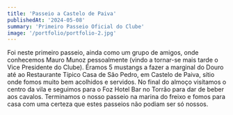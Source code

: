 ```yaml
---
title: 'Passeio a Castelo de Paiva'
publishedAt: '2024-05-08'
summary: 'Primeiro Passeio Oficial do Clube'
image: '/portfolio/portfolio-2.jpg'
---
```


Foi neste primeiro passeio, ainda como um grupo de amigos, onde conhecemos Mauro Munoz pessoalmente (vindo a tornar-se mais tarde o Vice Presidente do Clube). Éramos 5 mustangs a fazer a marginal do Douro até ao Restaurante Típico Casa de São Pedro, em Castelo de Paiva, sítio onde fomos muito bem acolhidos e servidos. No final do almoço visítamos o centro da vila e seguimos para o Foz Hotel Bar no Torrão para dar de beber aos cavalos. Terminamos o nosso passeio na marina do freixo e fomos para casa com uma certeza que estes passeios não podiam ser só nossos. 
